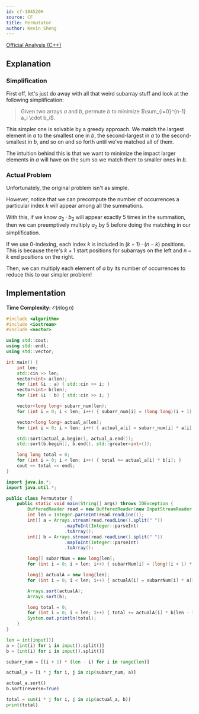 ```yaml
---
id: cf-104520H
source: CF
title: Permutator
author: Kevin Sheng
---
```


[Official Analysis (C++)](https://codeforces.com/blog/entry/119632)

## Explanation

### Simplification

First off, let's just do away with all that weird subarray stuff and look
at the following simplification:

> Given two arrays $a$ and $b$, permute $b$ to minimize $\sum_{i=0}^{n-1} a_i \cdot b_i$.

This simpler one is solvable by a greedy approach.
We match the largest element in $a$ to the smallest one in $b$,
the second-largest in $a$ to the second-smallest in $b$, and so on and so forth
until we've matched all of them.

The intuition behind this is that we want to minimize the impact larger elements in $a$
will have on the sum so we match them to smaller ones in $b$.

### Actual Problem

Unfortunately, the original problem isn't as simple.

However, notice that we can precompute the number of occurrences
a particular index $k$ will appear among all the summations.

With this, if we know $a_2 \cdot b_2$ will appear exactly $5$ times in the summation,
then we can preemptively multiply $a_2$ by $5$ before doing the matching in our simplification.

If we use 0-indexing, each index $k$ is included in $(k + 1) \cdot (n - k)$ positions.
This is because there's $k+1$ start positions for subarrays on the left
and $n-k$ end positions on the right.

Then, we can multiply each element of $a$ by its number of occurrences
to reduce this to our simpler problem!

## Implementation

**Time Complexity:** $\mathcal{O}(n \log n)$

<LanguageSection>
<CPPSection>

```cpp
#include <algorithm>
#include <iostream>
#include <vector>

using std::cout;
using std::endl;
using std::vector;

int main() {
	int len;
	std::cin >> len;
	vector<int> a(len);
	for (int &i : a) { std::cin >> i; }
	vector<int> b(len);
	for (int &i : b) { std::cin >> i; }

	vector<long long> subarr_num(len);
	for (int i = 0; i < len; i++) { subarr_num[i] = (long long)(i + 1) * (len - i); }

	vector<long long> actual_a(len);
	for (int i = 0; i < len; i++) { actual_a[i] = subarr_num[i] * a[i]; }

	std::sort(actual_a.begin(), actual_a.end());
	std::sort(b.begin(), b.end(), std::greater<int>());

	long long total = 0;
	for (int i = 0; i < len; i++) { total += actual_a[i] * b[i]; }
	cout << total << endl;
}
```

</CPPSection>
<JavaSection>

```java
import java.io.*;
import java.util.*;

public class Permutator {
	public static void main(String[] args) throws IOException {
		BufferedReader read = new BufferedReader(new InputStreamReader(System.in));
		int len = Integer.parseInt(read.readLine());
		int[] a = Arrays.stream(read.readLine().split(" "))
		              .mapToInt(Integer::parseInt)
		              .toArray();
		int[] b = Arrays.stream(read.readLine().split(" "))
		              .mapToInt(Integer::parseInt)
		              .toArray();

		long[] subarrNum = new long[len];
		for (int i = 0; i < len; i++) { subarrNum[i] = (long)(i + 1) * (len - i); }

		long[] actualA = new long[len];
		for (int i = 0; i < len; i++) { actualA[i] = subarrNum[i] * a[i]; }

		Arrays.sort(actualA);
		Arrays.sort(b);

		long total = 0;
		for (int i = 0; i < len; i++) { total += actualA[i] * b[len - i - 1]; }
		System.out.println(total);
	}
}
```

</JavaSection>
<PySection>

```py
len = int(input())
a = [int(i) for i in input().split()]
b = [int(i) for i in input().split()]

subarr_num = [(i + 1) * (len - i) for i in range(len)]

actual_a = [i * j for i, j in zip(subarr_num, a)]

actual_a.sort()
b.sort(reverse=True)

total = sum(i * j for i, j in zip(actual_a, b))
print(total)
```

</PySection>
</LanguageSection>
